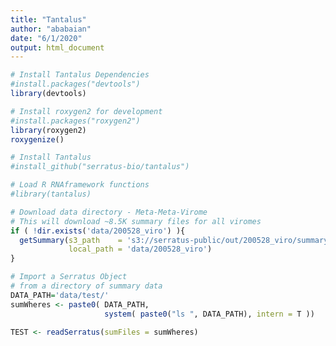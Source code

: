 ```yaml
---
title: "Tantalus"
author: "ababaian"
date: "6/1/2020"
output: html_document
---
```


```r
# Install Tantalus Dependencies
#install.packages("devtools")
library(devtools)

# Install roxygen2 for development
#install.packages("roxygen2")
library(roxygen2)
roxygenize()

# Install Tantalus
#install_github("serratus-bio/tantalus")

# Load R RNAframework functions
#library(tantalus)

```


```r
# Download data directory - Meta-Meta-Virome
# This will download ~8.5K summary files for all viromes
if ( !dir.exists('data/200528_viro') ){
  getSummary(s3_path    = 's3://serratus-public/out/200528_viro/summary',
             local_path = 'data/200528_viro')
}
```


```r
# Import a Serratus Object
# from a directory of summary data
DATA_PATH='data/test/'
sumWheres <- paste0( DATA_PATH,
                     system( paste0("ls ", DATA_PATH), intern = T ))

TEST <- readSerratus(sumFiles = sumWheres)



```